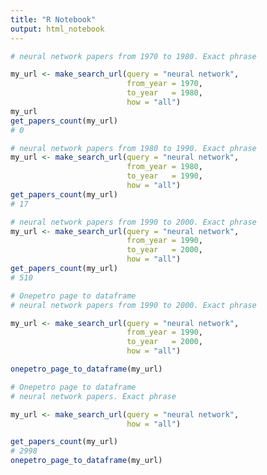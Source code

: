 ```yaml
---
title: "R Notebook"
output: html_notebook
---
```


```r
# neural network papers from 1970 to 1980. Exact phrase

my_url <- make_search_url(query = "neural network", 
                          from_year = 1970, 
                          to_year   = 1980, 
                          how = "all")
my_url
get_papers_count(my_url)
# 0
```

```r
# neural network papers from 1980 to 1990. Exact phrase
my_url <- make_search_url(query = "neural network", 
                          from_year = 1980, 
                          to_year   = 1990, 
                          how = "all")
get_papers_count(my_url)
# 17
```

```r
# neural network papers from 1990 to 2000. Exact phrase
my_url <- make_search_url(query = "neural network", 
                          from_year = 1990, 
                          to_year   = 2000, 
                          how = "all")
get_papers_count(my_url)
# 510
```


```r
# Onepetro page to dataframe
# neural network papers from 1990 to 2000. Exact phrase

my_url <- make_search_url(query = "neural network", 
                          from_year = 1990, 
                          to_year   = 2000, 
                          how = "all")

onepetro_page_to_dataframe(my_url)
```

```r
# Onepetro page to dataframe
# neural network papers. Exact phrase

my_url <- make_search_url(query = "neural network", 
                          how = "all")

get_papers_count(my_url)
# 2998
onepetro_page_to_dataframe(my_url)
```




